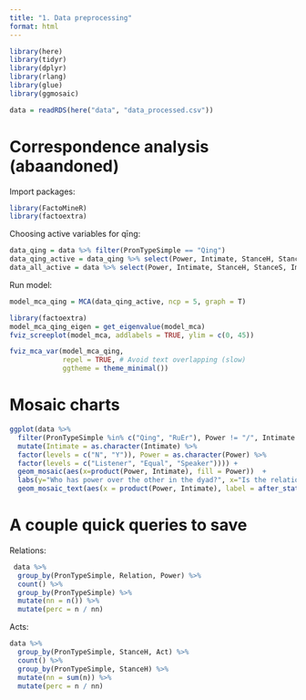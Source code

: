 ```yaml
---
title: "1. Data preprocessing"
format: html
---
```


```r
library(here)
library(tidyr)
library(dplyr)
library(rlang)
library(glue)
library(ggmosaic)
```


```r
data = readRDS(here("data", "data_processed.csv"))
```


# Correspondence analysis (abaandoned)

Import packages:
```r
library(FactoMineR)
library(factoextra)
```

Choosing active variables for qīng:
```r
data_qing = data %>% filter(PronTypeSimple == "Qing")
data_qing_active = data_qing %>% select(Power, Intimate, StanceH, StanceS, ImpositionH, BenH, Kin)
data_all_active = data %>% select(Power, Intimate, StanceH, StanceS, ImpositionH, BenH, Kin)
```

Run model:
```r
model_mca_qing = MCA(data_qing_active, ncp = 5, graph = T)
```

```r
library(factoextra)
model_mca_qing_eigen = get_eigenvalue(model_mca)
fviz_screeplot(model_mca, addlabels = TRUE, ylim = c(0, 45))
```

```r
fviz_mca_var(model_mca_qing, 
             repel = TRUE, # Avoid text overlapping (slow)
             ggtheme = theme_minimal())

```


# Mosaic charts
```r
ggplot(data %>%
  filter(PronTypeSimple %in% c("Qing", "RuEr"), Power != "/", Intimate != "/") %>%
  mutate(Intimate = as.character(Intimate) %>%
  factor(levels = c("N", "Y")), Power = as.character(Power) %>%
  factor(levels = c("Listener", "Equal", "Speaker")))) +
  geom_mosaic(aes(x=product(Power, Intimate), fill = Power))  + 
  labs(y="Who has power over the other in the dyad?", x="Is the relationship intimate?", title = "When do people get called 'qing'?") + facet_wrap("PronTypeSimple") + theme(axis.text.y.left = element_blank()) +
  geom_mosaic_text(aes(x = product(Power, Intimate), label = after_stat(.wt)), as.label=TRUE)
```

# A couple quick queries to save

Relations:
```r
 data %>%
  group_by(PronTypeSimple, Relation, Power) %>%
  count() %>%
  group_by(PronTypeSimple) %>%
  mutate(nn = n()) %>%
  mutate(perc = n / nn)
 ```

 Acts:

```r
data %>%
  group_by(PronTypeSimple, StanceH, Act) %>%
  count() %>%
  group_by(PronTypeSimple, StanceH) %>%
  mutate(nn = sum(n)) %>%
  mutate(perc = n / nn)

```